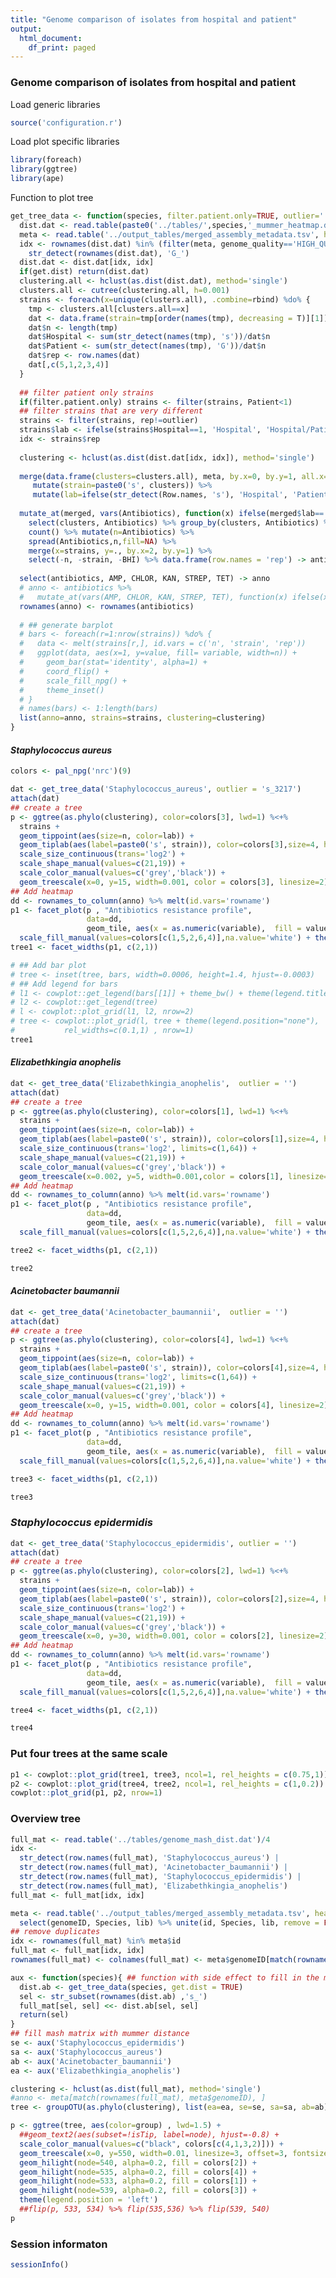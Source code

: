 ```yaml
---
title: "Genome comparison of isolates from hospital and patient"
output:
  html_document:
    df_print: paged
---
```


### Genome comparison of isolates from hospital and patient

Load generic libraries
```r
source('configuration.r')
```

Load plot specific libraries
```r
library(foreach)
library(ggtree)
library(ape)
```

Function to plot tree
```r
get_tree_data <- function(species, filter.patient.only=TRUE, outlier='', get.dist=FALSE){
  dist.dat <- read.table(paste0('../tables/',species,'_mummer_heatmap.dat'))
  meta <- read.table('../output_tables/merged_assembly_metadata.tsv', head=TRUE) %>% filter(Species==species)
  idx <- rownames(dist.dat) %in% (filter(meta, genome_quality=='HIGH_QUAL'))$genomeID |## High quality genomes
    str_detect(rownames(dist.dat), 'G_')
  dist.dat <- dist.dat[idx, idx]
  if(get.dist) return(dist.dat)
  clustering.all <- hclust(as.dist(dist.dat), method='single')
  clusters.all <- cutree(clustering.all, h=0.001)
  strains <- foreach(x=unique(clusters.all), .combine=rbind) %do% {
    tmp <- clusters.all[clusters.all==x]
    dat <- data.frame(strain=tmp[order(names(tmp), decreasing = T)][1]) ## select hospital if possible
    dat$n <- length(tmp)
    dat$Hospital <- sum(str_detect(names(tmp), 's'))/dat$n
    dat$Patient <- sum(str_detect(names(tmp), 'G'))/dat$n
    dat$rep <- row.names(dat)
    dat[,c(5,1,2,3,4)]
  }
  
  ## filter patient only strains
  if(filter.patient.only) strains <- filter(strains, Patient<1)
  ## filter strains that are very different
  strains <- filter(strains, rep!=outlier) 
  strains$lab <- ifelse(strains$Hospital==1, 'Hospital', 'Hospital/Patient')
  idx <- strains$rep
  
  clustering <- hclust(as.dist(dist.dat[idx, idx]), method='single')
  
  merge(data.frame(clusters=clusters.all), meta, by.x=0, by.y=1, all.x=TRUE) %>%
     mutate(strain=paste0('s', clusters)) %>%
     mutate(lab=ifelse(str_detect(Row.names, 's'), 'Hospital', 'Patient')) -> merged
  
  mutate_at(merged, vars(Antibiotics), function(x) ifelse(merged$lab=='Patient', 'MET', as.character(x)) ) %>%
    select(clusters, Antibiotics) %>% group_by(clusters, Antibiotics) %>% 
    count() %>% mutate(n=Antibiotics) %>% 
    spread(Antibiotics,n,fill=NA) %>%
    merge(x=strains, y=., by.x=2, by.y=1) %>% 
    select(-n, -strain, -BHI) %>% data.frame(row.names = 'rep') -> antibiotics
  
  select(antibiotics, AMP, CHLOR, KAN, STREP, TET) -> anno
  # anno <- antibiotics %>% 
  #   mutate_at(vars(AMP, CHLOR, KAN, STREP, TET), function(x) ifelse(x!='0', x, NA))
  rownames(anno) <- rownames(antibiotics)
  
  # ## generate barplot
  # bars <- foreach(r=1:nrow(strains)) %do% {
  #   data <- melt(strains[r,], id.vars = c('n', 'strain', 'rep')) 
  #   ggplot(data, aes(x=1, y=value, fill= variable, width=n)) +
  #     geom_bar(stat='identity', alpha=1) +
  #     coord_flip() +
  #     scale_fill_npg() +
  #     theme_inset()
  # }
  # names(bars) <- 1:length(bars)
  list(anno=anno, strains=strains, clustering=clustering)
}
```

#### *Staphylococcus aureus*

```r
colors <- pal_npg('nrc')(9)

dat <- get_tree_data('Staphylococcus_aureus', outlier = 's_3217')
attach(dat)
## create a tree
p <- ggtree(as.phylo(clustering), color=colors[3], lwd=1) %<+%
  strains +
  geom_tippoint(aes(size=n, color=lab)) +
  geom_tiplab(aes(label=paste0('s', strain)), color=colors[3],size=4, hjust=1, fontface='bold', offset=1.3e-3) +
  scale_size_continuous(trans='log2') + 
  scale_shape_manual(values=c(21,19)) + 
  scale_color_manual(values=c('grey','black')) + 
  geom_treescale(x=0, y=15, width=0.001, color = colors[3], linesize=2) 
## Add heatmap
dd <- rownames_to_column(anno) %>% melt(id.vars='rowname')
p1 <- facet_plot(p , "Antibiotics resistance profile", 
                 data=dd,
                 geom_tile, aes(x = as.numeric(variable),  fill = value), color='white', lwd=2) +
  scale_fill_manual(values=colors[c(1,5,2,6,4)],na.value='white') + theme(legend.position = 'right')
tree1 <- facet_widths(p1, c(2,1))

# ## Add bar plot
# tree <- inset(tree, bars, width=0.0006, height=1.4, hjust=-0.0003)
# ## Add legend for bars
# l1 <- cowplot::get_legend(bars[[1]] + theme_bw() + theme(legend.title =element_blank()))
# l2 <- cowplot::get_legend(tree)
# l <- cowplot::plot_grid(l1, l2, nrow=2)
# tree <- cowplot::plot_grid(l, tree + theme(legend.position="none"),
#           rel_widths=c(0.1,1) , nrow=1)
tree1
```

#### *Elizabethkingia anophelis*

```r
dat <- get_tree_data('Elizabethkingia_anophelis',  outlier = '')
attach(dat)
## create a tree
p <- ggtree(as.phylo(clustering), color=colors[1], lwd=1) %<+%
  strains +
  geom_tippoint(aes(size=n, color=lab)) +
  geom_tiplab(aes(label=paste0('s', strain)), color=colors[1],size=4, hjust=1, fontface='bold', offset=3.4e-3) +
  scale_size_continuous(trans='log2', limits=c(1,64)) + 
  scale_shape_manual(values=c(21,19)) + 
  scale_color_manual(values=c('grey','black')) + 
  geom_treescale(x=0.002, y=5, width=0.001,color = colors[1], linesize=2) 
## Add heatmap
dd <- rownames_to_column(anno) %>% melt(id.vars='rowname')
p1 <- facet_plot(p , "Antibiotics resistance profile", 
                 data=dd,
                 geom_tile, aes(x = as.numeric(variable),  fill = value), color='white', lwd=2) +
  scale_fill_manual(values=colors[c(1,5,2,6,4)],na.value='white') + theme(legend.position = 'right')

tree2 <- facet_widths(p1, c(2,1))

tree2
```

#### *Acinetobacter baumannii*

```r
dat <- get_tree_data('Acinetobacter_baumannii',  outlier = '')
attach(dat)
## create a tree
p <- ggtree(as.phylo(clustering), color=colors[4], lwd=1) %<+%
  strains +
  geom_tippoint(aes(size=n, color=lab)) +
  geom_tiplab(aes(label=paste0('s', strain)), color=colors[4],size=4, hjust=1, fontface='bold', offset=1.3e-3) +
  scale_size_continuous(trans='log2', limits=c(1,64)) + 
  scale_shape_manual(values=c(21,19)) + 
  scale_color_manual(values=c('grey','black')) + 
  geom_treescale(x=0, y=15, width=0.001, color = colors[4], linesize=2) 
## Add heatmap
dd <- rownames_to_column(anno) %>% melt(id.vars='rowname')
p1 <- facet_plot(p , "Antibiotics resistance profile", 
                 data=dd,
                 geom_tile, aes(x = as.numeric(variable),  fill = value), color='white', lwd=2) +
  scale_fill_manual(values=colors[c(1,5,2,6,4)],na.value='white') + theme(legend.position = 'right')

tree3 <- facet_widths(p1, c(2,1))

tree3
```

### *Staphylococcus epidermidis*

```r
dat <- get_tree_data('Staphylococcus_epidermidis', outlier = '')
attach(dat)
## create a tree
p <- ggtree(as.phylo(clustering), color=colors[2], lwd=1) %<+%
  strains +
  geom_tippoint(aes(size=n, color=lab)) +
  geom_tiplab(aes(label=paste0('s', strain)), color=colors[2],size=4, hjust=1, fontface='bold', offset=1.3e-3) +
  scale_size_continuous(trans='log2') + 
  scale_shape_manual(values=c(21,19)) + 
  scale_color_manual(values=c('grey','black')) + 
  geom_treescale(x=0, y=30, width=0.001, color = colors[2], linesize=2) 
## Add heatmap
dd <- rownames_to_column(anno) %>% melt(id.vars='rowname')
p1 <- facet_plot(p , "Antibiotics resistance profile", 
                 data=dd,
                 geom_tile, aes(x = as.numeric(variable),  fill = value), color='white', lwd=2) +
  scale_fill_manual(values=colors[c(1,5,2,6,4)],na.value='white') + theme(legend.position = 'right')

tree4 <- facet_widths(p1, c(2,1))

tree4
```
### Put four trees at the same scale
```r
p1 <- cowplot::plot_grid(tree1, tree3, ncol=1, rel_heights = c(0.75,1))
p2 <- cowplot::plot_grid(tree4, tree2, ncol=1, rel_heights = c(1,0.2))
cowplot::plot_grid(p1, p2, nrow=1)
```


### Overview tree
```r
full_mat <- read.table('../tables/genome_mash_dist.dat')/4
idx <- 
  str_detect(row.names(full_mat), 'Staphylococcus_aureus') |
  str_detect(row.names(full_mat), 'Acinetobacter_baumannii') | 
  str_detect(row.names(full_mat), 'Staphylococcus_epidermidis') |
  str_detect(row.names(full_mat), 'Elizabethkingia_anophelis') 
full_mat <- full_mat[idx, idx]

meta <- read.table('../output_tables/merged_assembly_metadata.tsv', head=TRUE) %>% 
  select(genomeID, Species, lib) %>% unite(id, Species, lib, remove = FALSE)
## remove duplicates
idx <- rownames(full_mat) %in% meta$id
full_mat <- full_mat[idx, idx]
rownames(full_mat) <- colnames(full_mat) <- meta$genomeID[match(rownames(full_mat), meta$id)]

aux <- function(species){ ## function with side effect to fill in the mummer distance
  dist.ab <- get_tree_data(species, get.dist = TRUE)
  sel <- str_subset(rownames(dist.ab) ,'s_')
  full_mat[sel, sel] <<- dist.ab[sel, sel]
  return(sel)
}
## fill mash matrix with mummer distance
se <- aux('Staphylococcus_epidermidis')
sa <- aux('Staphylococcus_aureus')
ab <- aux('Acinetobacter_baumannii')
ea <- aux('Elizabethkingia_anophelis')

clustering <- hclust(as.dist(full_mat), method='single')
#anno <- meta[match(rownames(full_mat), meta$genomeID), ]
tree <- groupOTU(as.phylo(clustering), list(ea=ea, se=se, sa=sa, ab=ab))

p <- ggtree(tree, aes(color=group) , lwd=1.5) + 
  ##geom_text2(aes(subset=!isTip, label=node), hjust=-0.8) + 
  scale_color_manual(values=c("black", colors[c(4,1,3,2)])) +
  geom_treescale(x=0, y=550, width=0.01, linesize=3, offset=3, fontsize = 10) + 
  geom_hilight(node=540, alpha=0.2, fill = colors[2]) +
  geom_hilight(node=535, alpha=0.2, fill = colors[4]) +
  geom_hilight(node=533, alpha=0.2, fill = colors[1]) +
  geom_hilight(node=539, alpha=0.2, fill = colors[3]) +
  theme(legend.position = 'left')
  ##flip(p, 533, 534) %>% flip(535,536) %>% flip(539, 540)
p
```


### Session informaton
```r
sessionInfo()
```